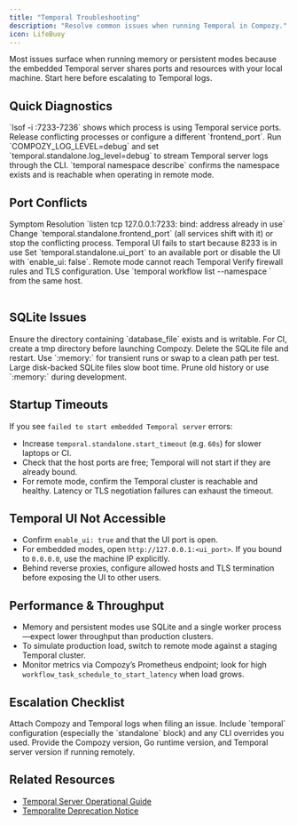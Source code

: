 ```yaml
---
title: "Temporal Troubleshooting"
description: "Resolve common issues when running Temporal in Compozy."
icon: LifeBuoy
---
```


<Callout type="info">
Most issues surface when running memory or persistent modes because the embedded Temporal server shares ports and resources with your local machine. Start here before escalating to Temporal logs.
</Callout>

## Quick Diagnostics

<List>
  <ListItem title="Check ports" icon="Server">
    `lsof -i :7233-7236` shows which process is using Temporal service ports. Release conflicting processes or configure a different `frontend_port`.
  </ListItem>
  <ListItem title="Inspect logs" icon="FileSearch">
    Run `COMPOZY_LOG_LEVEL=debug` and set `temporal.standalone.log_level=debug` to stream Temporal server logs through the CLI.
  </ListItem>
  <ListItem title="Validate namespace" icon="Layers">
    `temporal namespace describe` confirms the namespace exists and is reachable when operating in remote mode.
  </ListItem>
</List>

## Port Conflicts

<Table>
  <TableHeader>
    <TableRow>
      <TableHead>Symptom</TableHead>
      <TableHead>Resolution</TableHead>
    </TableRow>
  </TableHeader>
  <TableBody>
    <TableRow>
      <TableCell>`listen tcp 127.0.0.1:7233: bind: address already in use`</TableCell>
      <TableCell>Change `temporal.standalone.frontend_port` (all services shift with it) or stop the conflicting process.</TableCell>
    </TableRow>
    <TableRow>
      <TableCell>Temporal UI fails to start because 8233 is in use</TableCell>
      <TableCell>Set `temporal.standalone.ui_port` to an available port or disable the UI with `enable_ui: false`.</TableCell>
    </TableRow>
    <TableRow>
      <TableCell>Remote mode cannot reach Temporal</TableCell>
      <TableCell>Verify firewall rules and TLS configuration. Use `temporal workflow list --namespace <ns>` from the same host.</TableCell>
    </TableRow>
  </TableBody>
</Table>

## SQLite Issues

<List>
  <ListItem title="Permission denied" icon="Key">
    Ensure the directory containing `database_file` exists and is writable. For CI, create a tmp directory before launching Compozy.
  </ListItem>
  <ListItem title="Corrupted database" icon="AlertTriangle">
    Delete the SQLite file and restart. Use `:memory:` for transient runs or swap to a clean path per test.
  </ListItem>
  <ListItem title="Slow startup" icon="Gauge">
    Large disk-backed SQLite files slow boot time. Prune old history or use `:memory:` during development.
  </ListItem>
</List>

## Startup Timeouts

If you see `failed to start embedded Temporal server` errors:

- Increase `temporal.standalone.start_timeout` (e.g. `60s`) for slower laptops or CI.
- Check that the host ports are free; Temporal will not start if they are already bound.
- For remote mode, confirm the Temporal cluster is reachable and healthy. Latency or TLS negotiation failures can exhaust the timeout.

## Temporal UI Not Accessible

- Confirm `enable_ui: true` and that the UI port is open.
- For embedded modes, open `http://127.0.0.1:<ui_port>`. If you bound to `0.0.0.0`, use the machine IP explicitly.
- Behind reverse proxies, configure allowed hosts and TLS termination before exposing the UI to other users.

## Performance & Throughput

- Memory and persistent modes use SQLite and a single worker process—expect lower throughput than production clusters.
- To simulate production load, switch to remote mode against a staging Temporal cluster.
- Monitor metrics via Compozy’s Prometheus endpoint; look for high `workflow_task_schedule_to_start_latency` when load grows.

## Escalation Checklist

<List>
  <ListItem title="Capture logs" icon="FileText">
    Attach Compozy and Temporal logs when filing an issue.
  </ListItem>
  <ListItem title="Record configuration" icon="ClipboardList">
    Include `temporal` configuration (especially the `standalone` block) and any CLI overrides you used.
  </ListItem>
  <ListItem title="Note versions" icon="Tag">
    Provide the Compozy version, Go runtime version, and Temporal server version if running remotely.
  </ListItem>
</List>

## Related Resources

<ReferenceCardList>
  <ReferenceCard
    title="Temporal Modes"
    description="Decide when to use memory, persistent, or distributed"
    href="/docs/deployment/temporal-modes"
    icon="GitBranch"
  />
  <ReferenceCard
    title="Embedded Temporal"
    description="Understand how embedded services are composed"
    href="/docs/architecture/embedded-temporal"
    icon="Layers"
  />
  <ReferenceCard
    title="compozy start CLI"
    description="CLI flags for Temporal connectivity"
    href="/docs/cli/compozy-start"
    icon="Terminal"
  />
</ReferenceCardList>

- [Temporal Server Operational Guide](https://docs.temporal.io/self-hosted-guide)
- [Temporalite Deprecation Notice](https://github.com/temporalio/temporalite#deprecation-notice)
